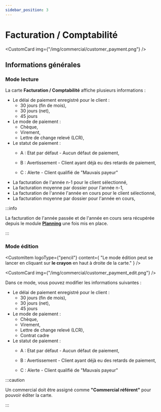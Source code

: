 ```yaml
---
sidebar_position: 3
---
```



# Facturation / Comptabilité

<CustomCard img={"/img/commercial/customer_payment.png"} />

## Informations générales

### Mode lecture

La carte **Facturation / Comptabilité** affiche plusieurs informations :

- Le délai de paiement enregistré pour le client :
  - 30 jours (fin de mois),
  - 30 jours (net),
  - 45 jours
- Le mode de paiement :
  - Chèque,
  - Virement,
  - Lettre de change relevé (LCR),
- Le statut de paiement :
  - <p style={{ margin: 0, paddindLeft: "8px", backgroundColor: "#8CE99A" }}>
      A : Etat par défaut - Aucun défaut de paiement,
    </p>
  - <p style={{ margin: 0, paddindLeft: "8px", backgroundColor: "#FFE066" }}>
      B : Avertissement - Client ayant déjà eu des retards de paiement,
    </p>
  - <p style={{ margin: 0, paddindLeft: "8px", backgroundColor: "#FFA8A8" }}>
      C : Alerte - Client qualifié de "Mauvais payeur"
    </p>
- La facturation de l'année n-1 pour le client sélectionné,
- La facturation moyenne par dossier pour l'année n-1,
- La facturation de l'année l'année en cours pour le client sélectionné,
- La facturation moyenne par dossier pour l'année en cours,

:::info

La facturation de l'année passée et de l'année en cours sera récupérée depuis le module **[Planning](/docs/category/planning)** une fois mis en place.

:::

### Mode édition

<CustomItem
  logoType={"pencil"}
  content={
    "Le mode édition peut se lancer en cliquant sur <b>le crayon</b> en haut à droite de la carte."
  }
/>

<CustomCard img={"/img/commercial/customer_payment_edit.png"} />

Dans ce mode, vous pouvez modifier les informations suivantes :

- Le délai de paiement enregistré pour le client :
  - 30 jours (fin de mois),
  - 30 jours (net),
  - 45 jours
- Le mode de paiement :
  - Chèque,
  - Virement,
  - Lettre de change relevé (LCR),
  - Contrat cadre
- Le statut de paiement :
  - <p style={{ margin: 0, paddindLeft: "8px", backgroundColor: "#8CE99A" }}>
      A : Etat par défaut - Aucun défaut de paiement,
    </p>
  - <p style={{ margin: 0, paddindLeft: "8px", backgroundColor: "#FFE066" }}>
      B : Avertissement - Client ayant déjà eu des retards de paiement,
    </p>
  - <p style={{ margin: 0, paddindLeft: "8px", backgroundColor: "#FFA8A8" }}>
      C : Alerte - Client qualifié de "Mauvais payeur"
    </p>

:::caution

Un commercial doit être assigné comme **"Commercial référent"** pour pouvoir éditer la carte.

:::
